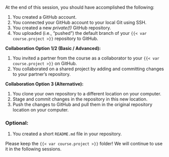 At the end of this session, you should have accomplished the following:

1. You created a GitHub account.
1. You connected your GitHub account to your local Git using SSH.
1. You created a new *private(!)* GitHub repository.
1. You uploaded (i.e., "pushed") the default branch of your `{{< var course.project >}}` repository to GitHub.

**Collaboration Option 1/2 (Basic / Advanced):**

1. You invited a partner from the course as a collaborator to your `{{< var course.project >}}` on GitHub.
1. You collaborated on a shared project by adding and committing changes to your partner's repository.

**Collaboration Option 3 (Alternative):**

1. You clone your own repository to a different location on your computer.
1. Stage and commit changes in the repository in this new location.
1. Push the changes to GitHub and pull them in the original repository location on your computer.

### Optional:

1. You created a short `README.md` file in your repository.

Please keep the `{{< var course.project >}}` folder!
We will continue to use it in the following sessions.